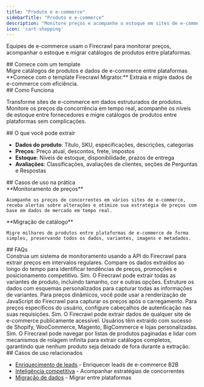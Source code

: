 ```yaml
---
title: "Produto e e-commerce"
sidebarTitle: "Produto e e-commerce"
description: "Monitore preços e acompanhe o estoque em sites de e-commerce"
icon: 'cart-shopping'
---
```


Equipes de e-commerce usam o Firecrawl para monitorar preços, acompanhar o estoque e migrar catálogos de produtos entre plataformas.

<div id="start-with-a-template">
  ## Comece com um template
</div>

<Card title="Firecrawl Migrator" icon="github" href="https://github.com/mendableai/firecrawl-migrator">
  Migre catálogos de produtos e dados de e-commerce entre plataformas
</Card>

<Note>
  **Comece com o template Firecrawl Migrator.** Extraia e migre dados de e-commerce com eficiência.
</Note>

<div id="how-it-works">
  ## Como Funciona
</div>

Transforme sites de e-commerce em dados estruturados de produtos. Monitore os preços da concorrência em tempo real, acompanhe os níveis de estoque entre fornecedores e migre catálogos de produtos entre plataformas sem complicações.

<div id="what-you-can-extract">
  ## O que você pode extrair
</div>

* **Dados do produto**: Título, SKU, especificações, descrições, categorias
* **Preços**: Preço atual, descontos, frete, impostos
* **Estoque**: Níveis de estoque, disponibilidade, prazos de entrega
* **Avaliações**: Classificações, avaliações de clientes, seções de Perguntas e Respostas

<div id="use-cases-in-action">
  ## Casos de uso na prática
</div>

<CardGroup cols={2}>
  <Card>
    **Monitoramento de preços**

    Acompanhe os preços de concorrentes em vários sites de e-commerce, receba alertas sobre alterações e otimize sua estratégia de preços com base em dados de mercado em tempo real.
  </Card>

  <Card>
    **Migração de catálogo**

    Migre milhares de produtos entre plataformas de e-commerce de forma simples, preservando todos os dados, variantes, imagens e metadados.
  </Card>
</CardGroup>

<div id="faqs">
  ## FAQs
</div>

<AccordionGroup>
  <Accordion title="Como posso acompanhar mudanças nos preços dos concorrentes?">
    Construa um sistema de monitoramento usando a API do Firecrawl para extrair preços em intervalos regulares. Compare os dados extraídos ao longo do tempo para identificar tendências de preços, promoções e posicionamento competitivo.
  </Accordion>

  <Accordion title="Posso extrair variantes de produto (tamanho, cor etc.)?">
    Sim. O Firecrawl pode extrair todas as variantes de produto, incluindo tamanho, cor e outras opções. Estruture os dados com esquemas personalizados para capturar todas as informações de variantes.
  </Accordion>

  <Accordion title="Como lidar com preços dinâmicos ou específicos por usuário?">
    Para preços dinâmicos, você pode usar a renderização de JavaScript do Firecrawl para capturar os preços após o carregamento. Para preços específicos do usuário, configure cabeçalhos de autenticação nas suas requisições.
  </Accordion>

  <Accordion title="Posso extrair dados de diferentes plataformas de e-commerce?">
    Sim. O Firecrawl pode extrair dados de qualquer site de e-commerce publicamente acessível. Usuários têm extraído com sucesso de Shopify, WooCommerce, Magento, BigCommerce e lojas personalizadas.
  </Accordion>

  <Accordion title="O Firecrawl consegue lidar com paginação e rolagem infinita?">
    Sim. O Firecrawl pode navegar por listas de produtos paginadas e lidar com mecanismos de rolagem infinita para extrair catálogos completos, garantindo que nenhum produto seja deixado de fora durante a extração.
  </Accordion>
</AccordionGroup>

<div id="related-use-cases">
  ## Casos de uso relacionados
</div>

* [Enriquecimento de leads](/pt-BR/use-cases/lead-enrichment) - Enriquecer leads de e-commerce B2B
* [Inteligência competitiva](/pt-BR/use-cases/competitive-intelligence) - Acompanhar estratégias de concorrentes
* [Migração de dados](/pt-BR/use-cases/data-migration) - Migrar entre plataformas